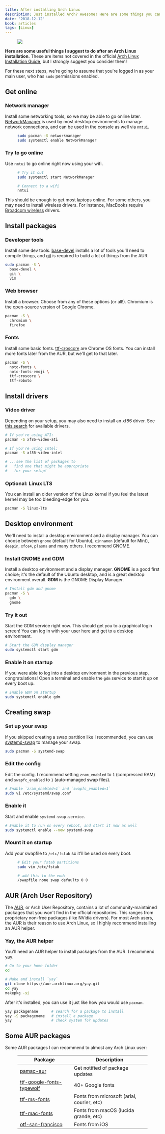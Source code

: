 ```yaml
---
title: After installing Arch Linux
description: Just installed Arch? Awesome! Here are some things you can try.
date: '2018-12-12'
book: articles
tags: [Linux]
---
```


<Figure cover>
<img src='https://source.unsplash.com/3Xd5j9-drDA/900x450' />
</Figure>

**Here are some useful things I suggest to do after an Arch Linux installation.** These are items not covered in the official [Arch Linux Installation Guide](https://wiki.archlinux.org/index.php/Installation_guide#Network_configuration), but I strongly suggest you consider them!

For these next steps, we're going to assume that you're logged in as your main user, who has `sudo` permissions enabled.

## Get online

### Network manager

Install some networking tools, so we may be able to go online later. [NetworkManager](https://wiki.archlinux.org/index.php/NetworkManager) is used by most desktop environments to manage network connections, and can be used in the console as well via `nmtui`.

<Figure code title='~'>

```sh
sudo pacman -S networkmanager
sudo systemctl enable NetworkManager
```

</Figure>

### Try to go online

Use `nmtui` to go online right now using your wifi.

<Figure code title='~'>

```sh
# Try it out
sudo systemctl start NetworkManager

# Connect to a wifi
nmtui
```

</Figure>

This should be enough to get most laptops online. For some others, you may need to install wireless drivers. For instance, MacBooks require [Broadcom wireless](https://wiki.archlinux.org/index.php/Broadcom_wireless) drivers.

<div><NextBlock title="Let's install some apps." /></div>

## Install packages

### Developer tools

Install some dev tools. [base-devel] installs a lot of tools you'll need to compile things, and [git] is required to build a lot of things from the AUR.

```sh
sudo pacman -S \
  base-devel \
  git \
  vim
```

[base-devel]: https://www.archlinux.org/groups/x86_64/base-devel/
[git]: https://www.archlinux.org/packages/extra/x86_64/git/

### Web browser

Install a browser. Choose from any of these options (or all!). Chromium is the open-source version of Google Chrome.

```sh
pacman -S \
  chromium \
  firefox
```

### Fonts

Install some basic fonts. [ttf-croscore] are Chrome OS fonts. You can install more fonts later from the AUR, but we'll get to that later.

[ttf-croscore]: https://www.archlinux.org/packages/extra/any/ttf-croscore/

```sh
pacman -S \
  noto-fonts \
  noto-fonts-emoji \
  ttf-croscore \
  ttf-roboto
```

<div><NextBlock title="Let's install some drivers." /></div>

## Install drivers

### Video driver

Depending on your setup, you may also need to install an xf86 driver. See [this search](https://www.archlinux.org/packages/?sort=&q=xf86-video&maintainer=&flagged=) for available drivers.

```sh
# If you're using ATI:
pacman -S xf86-video-ati

# If you're using Intel:
pacman -S xf86-video-intel

# ...see the list of packages to
#   find one that might be appropriate
#   for your setup!
```

### Optional: Linux LTS

You can install an older version of the Linux kernel if you feel the latest kernel may be too bleeding-edge for you.

```sh
pacman -S linux-lts
```

<div><NextBlock title="Let's install a desktop environment." /></div>

## Desktop environment

We'll need to install a desktop environment and a display manager. You can choose between `gnome` (default for Ubuntu), `cinnamon` (default for Mint), `deepin`, `xfce4`, `plasma` and many others. I recommend GNOME.

### Install GNOME and GDM

Install a desktop environment and a display manager. **GNOME** is a good first choice; it's the default of the Ubuntu desktop, and is a great desktop environment overall. **GDM** is the GNOME Display Manager.

```sh
# Install gdm and gnome
pacman -S \
  gdm \
  gnome
```

### Try it out

Start the GDM service right now. This should get you to a graphical login screen! You can log in with your user here and get to a desktop environment.

```sh
# Start the GDM display manager
sudo systemctl start gdm
```

### Enable it on startup

If you were able to log into a desktop environment in the previous step, congratulations! Open a terminal and enable the `gdm` service to start it up on every boot up.

```sh
# Enable GDM on startup
sudo systemctl enable gdm
```

<div><NextBlock title="Let's set up your swap file." /></div>

## Creating swap

### Set up your swap

If you skipped creating a swap partition like I recommended, you can use [systemd-swap](https://wiki.archlinux.org/index.php/Swap#systemd-swap) to manage your swap.

```sh
sudo pacman -S systemd-swap
```

### Edit the config

Edit the config. I recommend setting `zram_enabled`
to `1` (compressed RAM) and `swapfc_enabled` to `1`
(auto-managed swap files).

```sh
# Enable `zram_enabled=1` and `swapfc_enabled=1`
sudo vi /etc/systemd/swap.conf
```

### Enable it

Start and enable `systemd-swap.service`.

```sh
# Enable it to run on every reboot, and start it now as well
sudo systemctl enable --now systemd-swap
```

### Mount it on startup

Add your swapfile to `/etc/fstab` so it'll be used on every boot.

<Figure code>

```sh
# Edit your fstab partitions
sudo vim /etc/fstab
```

```sh
# add this to the end:
/swapfile none swap defaults 0 0
```

</Figure>

<div><NextBlock title="What is the Arch User Repository?" /></div>

## AUR (Arch User Repository)

The [AUR], or Arch User Repository, contains a lot of community-maintained packages that you won't find in the official repositories. This ranges from proprietary non-free packages (like NVidia drivers). For most Arch users, the AUR is their reason to use Arch Linux, so I highly recommend installing an AUR helper.

[aur]: https://aur.archlinux.org/packages/

### Yay, the AUR helper

You'll need an AUR helper to install packages from the AUR. I recommend [yay](https://github.com/Jguer/yay).

```sh
# Go to your home folder
cd

# Make and install `yay`
git clone https://aur.archlinux.org/yay.git
cd yay
makepkg -si
```

After it's installed, you can use it just like how you would use `pacman`.

```sh
yay packagename      # search for a package to install
yay -S packagename   # install a package
yay                  # check system for updates
```

<div><NextBlock title="What can I install from the AUR?" /></div>

## Some AUR packages

Some AUR packages I can recommend to almost any Arch Linux user:

<Figure bordered>

| Package                                                                                    | Description                                |
| ------------------------------------------------------------------------------------------ | ------------------------------------------ |
| [pamac-aur](https://aur.archlinux.org/packages/pamac-aur/)                                 | Get notified of package updates            |
| [ttf-google-fonts-typewolf](https://aur.archlinux.org/packages/ttf-google-fonts-typewolf/) | 40+ Google fonts                           |
| [ttf-ms-fonts](https://aur.archlinux.org/packages/ttf-ms-fonts/)                           | Fonts from microsoft (arial, courier, etc) |
| [ttf-mac-fonts](https://aur.archlinux.org/packages/ttf-mac-fonts/)                         | Fonts from macOS (lucida grande, etc)      |
| [otf-san-francisco](https://aur.archlinux.org/packages/otf-san-francisco)                  | Fonts from iOS                             |

</Figure>
